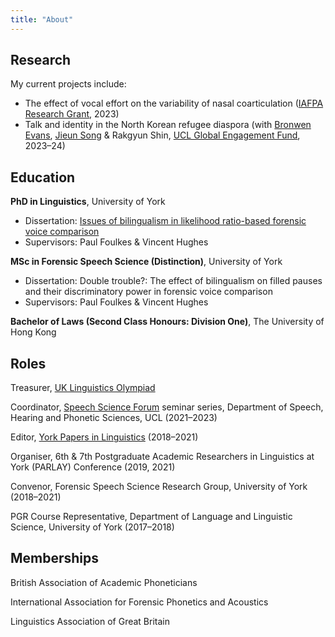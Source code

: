 ```yaml
---
title: "About"
---
```


## Research

My current projects include:

- The effect of vocal effort on the variability of nasal coarticulation ([IAFPA Research Grant](https://www.iafpa.net/about/research-grants/), 2023)
- Talk and identity in the North Korean refugee diaspora (with [Bronwen Evans](https://www.ucl.ac.uk/pals/people/bronwen-evans), [Jieun Song](https://www.jieunsong.com/) & Rakgyun Shin, [UCL Global Engagement Fund](https://www.ucl.ac.uk/global/funding-staff/global-engagement-funds), 2023–24)

## Education

**PhD in Linguistics**, University of York

- Dissertation: [Issues of bilingualism in likelihood ratio-based forensic voice comparison](https://etheses.whiterose.ac.uk/30007/)
- Supervisors: Paul Foulkes & Vincent Hughes

**MSc in Forensic Speech Science (Distinction)**, University of York

- Dissertation: Double trouble?: The effect of bilingualism on filled pauses and their discriminatory power in forensic voice comparison
- Supervisors: Paul Foulkes & Vincent Hughes

**Bachelor of Laws (Second Class Honours: Division One)**, The University of Hong Kong

## Roles

Treasurer, [UK Linguistics Olympiad](https://www.uklo.org/)

Coordinator, [Speech Science Forum](https://www.ucl.ac.uk/pals/research/speech-hearing-and-phonetic-sciences/speech-science-forum) seminar series, Department of Speech, Hearing and Phonetic Sciences, UCL (2021–2023)

Editor, [York Papers in Linguistics](http://www.york.ac.uk/language/ypl/) (2018–2021)

Organiser, 6th & 7th Postgraduate Academic Researchers in Linguistics at York (PARLAY) Conference (2019, 2021)

Convenor, Forensic Speech Science Research Group, University of York (2018–2021)

PGR Course Representative, Department of Language and Linguistic Science, University of York (2017–2018)

## Memberships

British Association of Academic Phoneticians

International Association for Forensic Phonetics and Acoustics

Linguistics Association of Great Britain